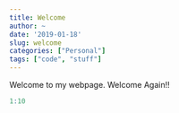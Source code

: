 ```yaml
---
title: Welcome
author: ~
date: '2019-01-18'
slug: welcome
categories: ["Personal"]
tags: ["code", "stuff"]
---
```


Welcome to my webpage. Welcome Again!!

```r
1:10
```

